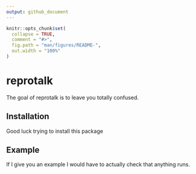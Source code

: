 ```yaml
---
output: github_document
---
```


<!-- README.md is generated from README.Rmd. Please edit that file -->

```r
knitr::opts_chunk$set(
  collapse = TRUE,
  comment = "#>",
  fig.path = "man/figures/README-",
  out.width = "100%"
)
```
# reprotalk

<!-- badges: start -->
<!-- badges: end -->

The goal of reprotalk is to leave you totally confused.

## Installation

Good luck trying to install this package

## Example

If I give you an example I would have to actually check that anything runs.
